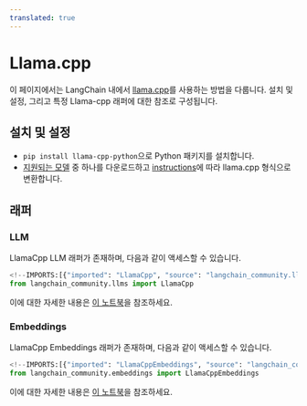 ```yaml
---
translated: true
---
```


# Llama.cpp

이 페이지에서는 LangChain 내에서 [llama.cpp](https://github.com/ggerganov/llama.cpp)를 사용하는 방법을 다룹니다.
설치 및 설정, 그리고 특정 Llama-cpp 래퍼에 대한 참조로 구성됩니다.

## 설치 및 설정

- `pip install llama-cpp-python`으로 Python 패키지를 설치합니다.
- [지원되는 모델](https://github.com/ggerganov/llama.cpp#description) 중 하나를 다운로드하고 [instructions](https://github.com/ggerganov/llama.cpp)에 따라 llama.cpp 형식으로 변환합니다.

## 래퍼

### LLM

LlamaCpp LLM 래퍼가 존재하며, 다음과 같이 액세스할 수 있습니다.

```python
<!--IMPORTS:[{"imported": "LlamaCpp", "source": "langchain_community.llms", "docs": "https://api.python.langchain.com/en/latest/llms/langchain_community.llms.llamacpp.LlamaCpp.html", "title": "Llama.cpp"}]-->
from langchain_community.llms import LlamaCpp
```

이에 대한 자세한 내용은 [이 노트북](/docs/integrations/llms/llamacpp)을 참조하세요.

### Embeddings

LlamaCpp Embeddings 래퍼가 존재하며, 다음과 같이 액세스할 수 있습니다.

```python
<!--IMPORTS:[{"imported": "LlamaCppEmbeddings", "source": "langchain_community.embeddings", "docs": "https://api.python.langchain.com/en/latest/embeddings/langchain_community.embeddings.llamacpp.LlamaCppEmbeddings.html", "title": "Llama.cpp"}]-->
from langchain_community.embeddings import LlamaCppEmbeddings
```

이에 대한 자세한 내용은 [이 노트북](/docs/integrations/text_embedding/llamacpp)을 참조하세요.
